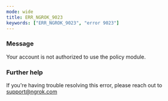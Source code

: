 ```yaml
---
mode: wide
title: ERR_NGROK_9023
keywords: ["ERR_NGROK_9023", "error 9023"]
---
```



### Message

Your account is not authorized to use the policy module.

<ErrorDetails />

### Further help

If you're having trouble resolving this error, please reach out to [support@ngrok.com](mailto:support@ngrok.com?subject=Help%20with%20ERR_NGROK_9023)
